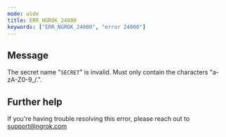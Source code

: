 ```yaml
---
mode: wide
title: ERR_NGROK_24000
keywords: ["ERR_NGROK_24000", "error 24000"]
---
```


## Message

The secret name "`SECRET`" is invalid. Must only contain the characters "a-zA-Z0-9\_/.".

## Further help

If you're having trouble resolving this error, please reach out to [support@ngrok.com](mailto:support@ngrok.com?subject=Help%20with%20ERR_NGROK_24000)
